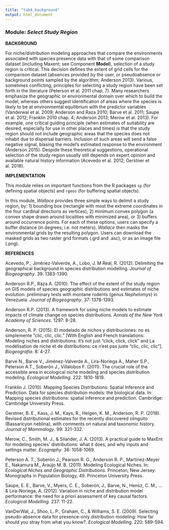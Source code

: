 ```yaml
---
title: "tab4_background"
output: html_document
---
```


### **Module:** ***Select Study Region***

**BACKGROUND**

For niche/distribution modeling approaches that compare the environments associated with species presence data with that of some comparison dataset (including Maxent; see Component **Model**), selection of a study region is critical. This decision defines the extent of grid cells for the comparison dataset (absences provided by the user, or pseudoabsence or background points sampled by the algorithm; Anderson 2013). Various, sometimes conflicting, principles for selecting a study region have been set forth in the literature (Peterson et al. 2011 chap. 7). Many researchers emphasize the geographic or environmental domain over which to build the model, whereas others suggest identification of areas where the species is likely to be at environmental equilibrium with the predictor variables (Vanderwal et al. 2009; Anderson and Raza 2010; Barve et al. 2011; Saupe et al. 2012; Franklin 2010 chap. 4; Anderson 2013; Merow et al. 2013). For example, one critical guiding principle (when estimates of suitability are desired, especially for use in other places and times) is that the study region should not include geographic areas that the species does not inhabit due to dispersal barriers. Inclusion of such areas will send a false negative signal, biasing the model's estimated response to the environment (Anderson 2015). Despide these theoretical suggestions, operational selection of the study region usually still depends on expert opinion and available natural history information (Acevedo et al. 2012; Gerstner et al. 2018).

**IMPLEMENTATION** 

This module relies on important functions from the R packages `sp` (for defining spatial objects) and `rgeos` (for buffering spatial objects).  

In this module, *Wallace* provides three simple ways to delimit a study region, by: 1) bounding box (rectangle with most the extreme coordinates in the four cardinal directions as vertices); 2) minimum convex polygon (a convex shape drawn around localities with minimized area), or 3) buffers around occurrence points. For each of these options, users can specify a buffer distance (in degrees; i.e. not meters). *Wallace* then masks the environmental grids by the resulting polygon. Users can download the masked grids as two raster grid formats (.grd and .asc), or as an image file (.png).

**REFERENCES**

Acevedo, P., Jiménez‐Valverde, A., Lobo, J. M Real, R. (2012). Delimiting the geographical background in species distribution modelling. *Journal of Biogeography*. 39: 1383-1390.

Anderson R.P., Raza A. (2010). The effect of the extent of the study region on GIS models of species geographic distributions and estimates of niche evolution: preliminary tests with montane rodents (genus *Nephelomys*) in Venezuela. *Journal of Biogeography*. 37: 1378-1393.

Anderson R.P. (2013). A framework for using niche models to estimate impacts of climate change on species distributions. *Annals of the New York Academy of Sciences*. 1297: 8-28.

Anderson, R. P. (2015). El modelado de nichos y distribuciones: no es simplemente "clic, clic, clic." [With English and French translations: Modeling niches and distributions: it's not just "click, click, click" and La modélisation de niche et de distributions: ce n'est pas juste "clic, clic, clic"]. *Biogeografía*. 8: 4-27.

Barve N., Barve V., Jiménez-Valverde A., Lira-Noriega A., Maher S.P., Peterson A.T., Soberón J., Villalobos F. (2011). The crucial role of the accessible area in ecological niche modeling and species distribution modeling. *Ecological Modelling*. 222: 1810-1819.

Franklin J. (2010). Mapping Species Distributions: Spatial Inference and Prediction. Data for species distribution models: the biological data. In: Mapping species distributions: spatial inference and prediction. Cambridge: Cambridge University Press.

Gerstner, B. E., Kass, J. M., Kays, R., Helgen, K. M., Anderson, R. P. (2018). Revised distributional estimates for the recently discovered olinguito (Bassaricyon neblina), with comments on natural and taxonomic history. *Journal of Mammalogy*. 99: 321-332.

Merow, C., Smith, M. J., & Silander, J. A. (2013). A practical guide to MaxEnt for modeling species' distributions: what it does, and why inputs and settings matter. *Ecography*. 36: 1058-1069.

Peterson A. T., Soberón J., Pearson R. G., Anderson R. P., Martinez-Meyer E., Nakamura M., Araújo M. B. (2011). Modeling Ecological Niches. In: *Ecological Niches and Geographic Distributions*. Princeton, New Jersey: Monographs in Population Biology, 49. Princeton University Press.

Saupe, E. E., Barve, V., Myers, C. E., Soberón, J., Barve, N., Hensz, C. M., ... & Lira-Noriega, A. (2012). Variation in niche and distribution model performance: the need for a priori assessment of key causal factors. *Ecological Modelling*. 237: 11-22.

VanDerWal, J., Shoo, L. P., Graham, C., & Williams, S. E. (2009). Selecting pseudo-absence data for presence-only distribution modeling: How far should you stray from what you know?. *Ecological Modelling*. 220: 589-594.

